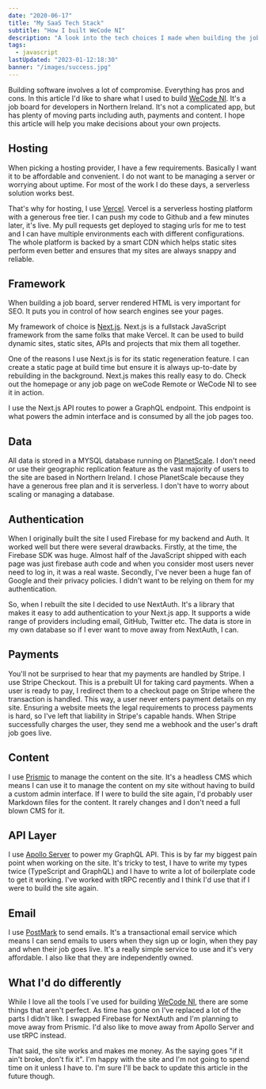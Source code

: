```yaml
---
date: "2020-06-17"
title: "My SaaS Tech Stack"
subtitle: "How I built WeCode NI"
description: "A look into the tech choices I made when building the job boards, WeCode NI and WeCode Remote."
tags:
  - javascript
lastUpdated: "2023-01-12:18:30"
banner: "/images/success.jpg"
---
```


Building software involves a lot of compromise. Everything has pros and cons. In this article I'd like to share what I used to build [WeCode NI](https://wecodeni.com). It's a job board for developers in Northern Ireland. It's not a complicated app, but has plenty of moving parts including auth, payments and content. I hope this article will help you make decisions about your own projects.

## Hosting

When picking a hosting provider, I have a few requirements. Basically I want it to be affordable and convenient. I do not want to be managing a server or worrying about uptime. For most of the work I do these days, a serverless solution works best.

That's why for hosting, I use [Vercel](https://vercel.com). Vercel is a serverless hosting platform with a generous free tier. I can push my code to Github and a few minutes later, it's live. My pull requests get deployed to staging urls for me to test and I can have multiple environments each with different configurations.
The whole platform is backed by a smart CDN which helps static sites perform even better and ensures that my sites are always snappy and reliable.

## Framework

When building a job board, server rendered HTML is very important for SEO. It puts you in control of how search engines see your pages.

My framework of choice is [Next.js](https://nextjs.org). Next.js is a fullstack JavaScript framework from the same folks that make Vercel. It can be used to build dynamic sites, static sites, APIs and projects that mix them all together.

One of the reasons I use Next.js is for its static regeneration feature. I can create a static page at build time but ensure it is always up-to-date by rebuilding in the background. Next.js makes this really easy to do. Check out the homepage or any job page on weCode Remote or WeCode NI to see it in action.

I use the Next.js API routes to power a GraphQL endpoint. This endpoint is what powers the admin interface and is consumed by all the job pages too.

## Data

All data is stored in a MYSQL database running on [PlanetScale](https://planetscale.com/). I don't need or use their geographic replication feature as the vast majority of users to the site are based in Northern Ireland. I chose PlanetScale because they have a generous free plan and it is serverless. I don't have to worry about scaling or managing a database.

## Authentication

When I originally built the site I used Firebase for my backend and Auth. It worked well but there were several drawbacks. Firstly, at the time, the Firebase SDK was huge. Almost half of the JavaScript shipped with each page was just firebase auth code and when you consider most users never need to log in, it was a real waste. Secondly, I've never been a huge fan of Google and their privacy policies. I didn't want to be relying on them for my authentication.

So, when I rebuilt the site I decided to use NextAuth. It's a library that makes it easy to add authentication to your Next.js app. It supports a wide range of providers including email, GitHub, Twitter etc. The data is store in my own database so if I ever want to move away from NextAuth, I can.

## Payments

You'll not be surprised to hear that my payments are handled by Stripe. I use Stripe Checkout. This is a prebuilt UI for taking card payments. When a user is ready to pay, I redirect them to a checkout page on Stripe where the transaction is handled. This way, a user never enters payment details on my site. Ensuring a website meets the legal requirements to process payments is hard, so I've left that liability in Stripe's capable hands. When Stripe successfully charges the user, they send me a webhook and the user's draft job goes live.

## Content

I use [Prismic](https://prismic.io) to manage the content on the site. It's a headless CMS which means I can use it to manage the content on my site without having to build a custom admin interface. If I were to build the site again, I'd probably user Markdown files for the content. It rarely changes and I don't need a full blown CMS for it.

## API Layer

I use [Apollo Server](https://www.apollographql.com/docs/apollo-server/) to power my GraphQL API. This is by far my biggest pain point when working on the site. It's tricky to test, I have to write my types twice (TypeScript and GraphQL) and I have to write a lot of boilerplate code to get it working. I've worked with tRPC recently and I think I'd use that if I were to build the site again.

## Email

I use [PostMark](https://postmarkapp.com) to send emails. It's a transactional email service which means I can send emails to users when they sign up or login, when they pay and when their job goes live. It's a really simple service to use and it's very affordable. I also like that they are independently owned.

## What I'd do differently

While I love all the tools I`ve used for building [WeCode NI](https://wecodeni.com), there are some things that aren't perfect. As time has gone on I've replaced a lot of the parts I didn't like. I swapped Firebase for NextAuth and I'm planning to move away from Prismic. I'd also like to move away from Apollo Server and use tRPC instead.

That said, the site works and makes me money. As the saying goes "if it ain't broke, don't fix it". I'm happy with the site and I'm not going to spend time on it unless I have to. I'm sure I'll be back to update this article in the future though.
